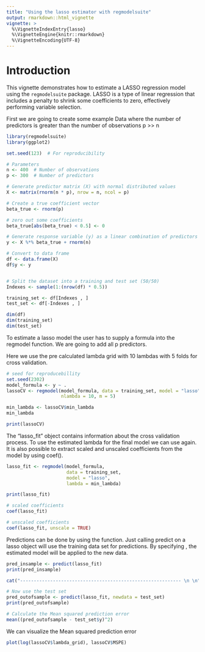 ```yaml
---
title: "Using the lasso estimator with regmodelsuite"
output: rmarkdown::html_vignette
vignette: >
  %\VignetteIndexEntry{lasso}
  %\VignetteEngine{knitr::rmarkdown}
  %\VignetteEncoding{UTF-8}
---
```


# Introduction

This vignette demonstrates how to estimate a LASSO regression model using the `regmodelsuite` package. LASSO is a type of linear regression that includes a penalty to shrink some coefficients to zero, effectively performing variable selection.

First we are going to create some example Data where the number of predictors
is greater than the number of observations p >> n

```r
library(regmodelsuite)
library(ggplot2)

set.seed(123)  # For reproducibility

# Parameters
n <- 400  # Number of observations
p <- 300  # Number of predictors

# Generate predictor matrix (X) with normal distributed values
X <- matrix(rnorm(n * p), nrow = n, ncol = p)

# Create a true coefficient vector
beta_true <- rnorm(p)

# zero out some coefficients
beta_true[abs(beta_true) < 0.5] <- 0

# Generate response variable (y) as a linear combination of predictors + noise
y <- X %*% beta_true + rnorm(n)

# Convert to data frame
df <- data.frame(X)
df$y <- y


# Split the dataset into a training and test set (50/50)
Indexes <- sample(1:(nrow(df) * 0.5))

training_set <- df[Indexes , ]
test_set <- df[-Indexes , ]

dim(df)
dim(training_set)
dim(test_set)

```
To estimate a lasso model the user has to supply a formula into the regmodel
function. We are going to add all p predictors.

Here we use the pre calculated lambda grid with 10 lambdas with 5 folds for
cross validation.
```r
# seed for reproducebillity
set.seed(2302)
model_formula <- y ~ .
lassoCV <- regmodel(model_formula, data = training_set, model = "lasso", cv = T,
                    nlambda = 10, m = 5)

min_lambda <- lassoCV$min_lambda
min_lambda

print(lassoCV)


```
The "lasso_fit" object contains information about the cross validation process. 
To use the estimated lambda for the final model we can use \code{regmodel} again. 
It is also possible to extract scaled and unscaled coefficients from the model
by using coef().

```r
lasso_fit <- regmodel(model_formula,
                      data = training_set,
                      model = "lasso",
                      lambda = min_lambda)

print(lasso_fit)

# scaled coefficients
coef(lasso_fit)

# unscaled coefficients
coef(lasso_fit, unscale = TRUE)


```

Predictions can be done by using the \code{predict()} function.
Just calling predict on a lasso object will use the training data set for 
predictions. By specifying \code{newdata}, the estimated model will be applied to 
the new data.

```r
pred_insample <- predict(lasso_fit)
print(pred_insample)

cat("----------------------------------------------------------- \n \n")

# Now use the test set
pred_outofsample <- predict(lasso_fit, newdata = test_set)
print(pred_outofsample)

# Calculate the Mean squared prediction error
mean((pred_outofsample - test_set$y)^2)
```

We can visualize the Mean squared prediction error
```r
plot(log(lassoCV$lambda_grid), lassoCV$MSPE)
```

